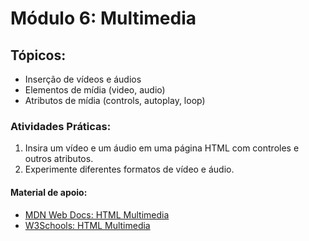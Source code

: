 # Módulo 6: Multimedia

## Tópicos:

- Inserção de vídeos e áudios
- Elementos de mídia (video, audio)
- Atributos de mídia (controls, autoplay, loop)

### Atividades Práticas:

1. Insira um vídeo e um áudio em uma página HTML com controles e outros atributos.
2. Experimente diferentes formatos de vídeo e áudio.

#### Material de apoio:

- [MDN Web Docs: HTML Multimedia](https://developer.mozilla.org/pt-BR/docs/Learn/HTML/Multimedia_and_embedding)
- [W3Schools: HTML Multimedia](https://www.w3schools.com/html/html_media.asp)

